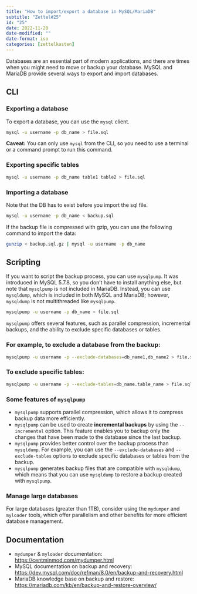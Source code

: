 ```yaml
---
title: "How to import/export a database in MySQL/MariaDB"
subtitle: "Zettel#25"
id: "25"
date: 2022-11-28
date-modified: ""
date-format: iso
categories: [zettelkasten]
---
```

Databases are an essential part of modern applications, and there are times when you might need to move or backup your database. MySQL and MariaDB provide several ways to export and import databases.

## CLI

### Exporting a database

To export a database, you can use the `mysql` client.

```bash
mysql -u username -p db_name > file.sql
```

**Caveat:** You can only use `mysql` from the CLI, so you need to use a terminal or a command prompt to run this command.

### Exporting specific tables

```bash
mysql -u username -p db_name table1 table2 > file.sql
```

### Importing a database

Note that the DB has to exist before you import the sql file.

```bash
mysql -u username -p db_name < backup.sql
```

If the backup file is compressed with gzip, you can use the following command to import the data:

```bash
gunzip < backup.sql.gz | mysql -u username -p db_name
```

## Scripting

If you want to script the backup process, you can use `mysqlpump`. It was introduced in MySQL 5.7.8, so you don't have to install anything else, but note that `mysqlpump` is not included in MariaDB. Instead, you can use `mysqldump`, which is included in both MySQL and MariaDB; however, `mysqldump` is not multithreaded like `mysqlpump`.

```bash
mysqlpump -u username -p db_name > file.sql
```

`mysqlpump` offers several features, such as parallel compression, incremental backups, and the ability to exclude specific databases or tables.

### For example, to exclude a database from the backup:

```bash
mysqlpump -u username -p --exclude-databases=db_name1,db_name2 > file.sql
```

### To exclude specific tables:

```bash
mysqlpump -u username -p --exclude-tables=db_name.table_name > file.sql
```

### Some features of `mysqlpump`
* `mysqlpump` supports parallel compression, which allows it to compress backup data more efficiently.
* `mysqlpump` can be used to create **incremental backups** by using the `--incremental` option. This feature enables you to backup only the changes that have been made to the database since the last backup.
* `mysqlpump` provides better control over the backup process than `mysqldump`. For example, you can use the `--exclude-databases` and `--exclude-tables` options to exclude specific databases or tables from the backup.
* `mysqlpump` generates backup files that are compatible with `mysqldump`, which means that you can use `mysqldump` to restore a backup created with `mysqlpump`.

### Manage large databases

For large databases (greater than 1TB), consider using the `mydumper` and `myloader` tools, which offer parallelism and other benefits for more efficient database management.


## Documentation

* `mydumper` & `myloader` documentation: <https://centminmod.com/mydumper.html>
* MySQL documentation on backup and recovery: <https://dev.mysql.com/doc/refman/8.0/en/backup-and-recovery.html>
* MariaDB knowledge base on backup and restore: <https://mariadb.com/kb/en/backup-and-restore-overview/>
